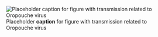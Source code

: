 ![Placeholder __caption__ for figure with transmission related to Oropouche virus](/img/placeholder.jpg)
